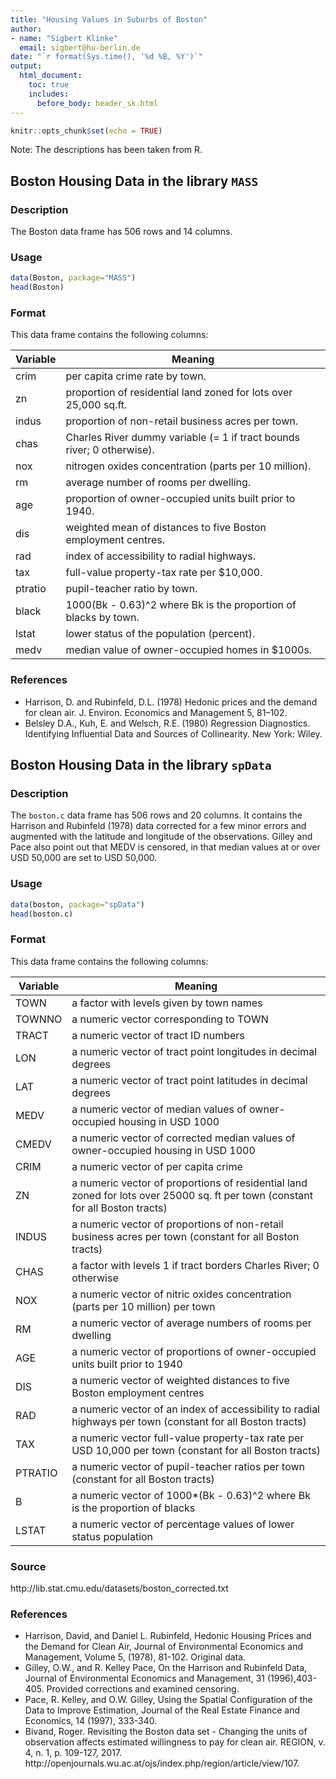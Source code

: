 ```yaml
---
title: "Housing Values in Suburbs of Boston"
author: 
- name: "Sigbert Klinke" 
  email: sigbert@hu-berlin.de
date: "`r format(Sys.time(), '%d %B, %Y')`"
output: 
  html_document:
    toc: true
    includes:
      before_body: header_sk.html    
---
```


```r
knitr::opts_chunk$set(echo = TRUE)
```

Note: The descriptions has been taken from R.

## Boston Housing Data in the library `MASS`

### Description

The Boston data frame has 506 rows and 14 columns.

### Usage

```r
data(Boston, package="MASS")
head(Boston)
```

### Format

This data frame contains the following columns:

**Variable** | **Meaning**
-------------|-----------------------------------------------------------------------------------------
crim         | per capita crime rate by town.
zn           | proportion of residential land zoned for lots over 25,000 sq.ft.
indus        | proportion of non-retail business acres per town.
chas         | Charles River dummy variable (= 1 if tract bounds river; 0 otherwise).
nox          | nitrogen oxides concentration (parts per 10 million).
rm           | average number of rooms per dwelling.
age          | proportion of owner-occupied units built prior to 1940.
dis          | weighted mean of distances to five Boston employment centres.
rad          | index of accessibility to radial highways.
tax          | full-value property-tax rate per \$10,000.
ptratio      | pupil-teacher ratio by town.
black        | 1000(Bk - 0.63)^2 where Bk is the proportion of blacks by town.
lstat        | lower status of the population (percent).
medv         | median value of owner-occupied homes in \$1000s.

### References

* Harrison, D. and Rubinfeld, D.L. (1978) Hedonic prices and the demand for clean air. J. Environ. Economics and Management 5, 81–102.
* Belsley D.A., Kuh, E. and Welsch, R.E. (1980) Regression Diagnostics. Identifying Influential Data and Sources of Collinearity. New York: Wiley.

## Boston Housing Data in the library `spData`

### Description

The `boston.c` data frame has 506 rows and 20 columns. It contains the Harrison and Rubinfeld (1978) data corrected for a few minor errors and augmented with the latitude and longitude of the observations. Gilley and Pace also point out that MEDV is censored, in that median values at or over USD 50,000 are set to USD 50,000. 

### Usage

```r
data(boston, package="spData")
head(boston.c)
```

### Format

This data frame contains the following columns:

**Variable** | **Meaning**
-------------|-----------------------------------------------------------------------------------------
TOWN         | a factor with levels given by town names
TOWNNO       | a numeric vector corresponding to TOWN
TRACT        | a numeric vector of tract ID numbers
LON          | a numeric vector of tract point longitudes in decimal degrees
LAT          | a numeric vector of tract point latitudes in decimal degrees
MEDV         | a numeric vector of median values of owner-occupied housing in USD 1000
CMEDV        | a numeric vector of corrected median values of owner-occupied housing in USD 1000
CRIM         | a numeric vector of per capita crime
ZN           | a numeric vector of proportions of residential land zoned for lots over 25000 sq. ft per town (constant for all Boston tracts)
INDUS        | a numeric vector of proportions of non-retail business acres per town (constant for all Boston tracts)
CHAS         | a factor with levels 1 if tract borders Charles River; 0 otherwise
NOX          | a numeric vector of nitric oxides concentration (parts per 10 million) per town
RM           | a numeric vector of average numbers of rooms per dwelling
AGE          | a numeric vector of proportions of owner-occupied units built prior to 1940
DIS          | a numeric vector of weighted distances to five Boston employment centres
RAD          | a numeric vector of an index of accessibility to radial highways per town (constant for all Boston tracts)
TAX          | a numeric vector full-value property-tax rate per USD 10,000 per town (constant for all Boston tracts)
PTRATIO      | a numeric vector of pupil-teacher ratios per town (constant for all Boston tracts)
B            | a numeric vector of 1000*(Bk - 0.63)^2 where Bk is the proportion of blacks
LSTAT        | a numeric vector of percentage values of lower status population

### Source

http://lib.stat.cmu.edu/datasets/boston_corrected.txt

### References

* Harrison, David, and Daniel L. Rubinfeld, Hedonic Housing Prices and the Demand for Clean Air, Journal of Environmental Economics and Management, Volume 5, (1978), 81-102. Original data.
* Gilley, O.W., and R. Kelley Pace, On the Harrison and Rubinfeld Data, Journal of Environmental Economics and Management, 31 (1996),403-405. Provided corrections and examined censoring.
* Pace, R. Kelley, and O.W. Gilley, Using the Spatial Configuration of the Data to Improve Estimation, Journal of the Real Estate Finance and Economics, 14 (1997), 333-340.
* Bivand, Roger. Revisiting the Boston data set - Changing the units of observation affects estimated willingness to pay for clean air. REGION, v. 4, n. 1, p. 109-127, 2017. http://openjournals.wu.ac.at/ojs/index.php/region/article/view/107.